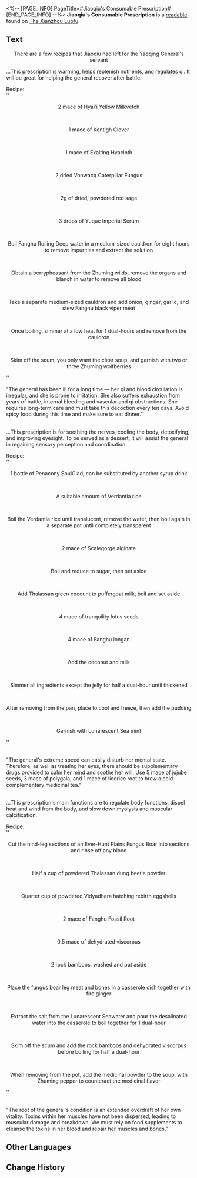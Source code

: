 <%-- [PAGE_INFO]
PageTitle=#Jiaoqiu's Consumable Prescription#
[END_PAGE_INFO] --%>
{{Readable Infobox
|id           = 388
|partIds      = 190683
|title        = 
|image        = Item The Xianzhou Luofu Readable 2.png
|world        = The Xianzhou Luofu
|parts        = 1
|author       = <!--to be added-->
|description  = Prescriptions that Jiaoqiu left for the Yaoqing General's attendants (or recipes... or something that's both a prescription and a recipe?).
|part1        = Jiaoqiu's Consumable Prescription
|source1      = {{cx|Source missing}}
|characters   = 
|factions     = 
}}
'''Jiaoqiu's Consumable Prescription''' is a [[readable]] found on [[The Xianzhou Luofu]].
<!--
==Location==
{{Map Embed|<map name>|<marker id>}}
-->
==Text==
<div align="center">There are a few recipes that Jiaoqiu had left for the Yaoqing General's servant</div>

...This prescription is warming, helps replenish nutrients, and regulates qi. It will be great for helping the general recover after battle.

Recipe: <br />''<div align="center">2 mace of Hyai'i Yellow Milkvetch</div>''<br />''<div align="center">1 mace of Kontigh Clover</div>''<br />''<div align="center">1 mace of Exalting Hyacinth</div>''<br />''<div align="center">2 dried Vonwacq Caterpillar Fungus</div>''<br />''<div align="center">2g of dried, powdered red sage</div>''<br />''<div align="center">3 drops of Yuque Imperial Serum</div>''<br />''<div align="center">Boil Fanghu Roiling Deep water in a medium-sized cauldron for eight hours to remove impurities and extract the solution</div>''<br />''<div align="center">Obtain a berrypheasant from the Zhuming wilds, remove the organs and blanch in water to remove all blood</div>''<br />''<div align="center">Take a separate medium-sized cauldron and add onion, ginger, garlic, and stew Fanghu black viper meat</div>''<br />''<div align="center">Once boiling, simmer at a low heat for 1 dual-hours and remove from the cauldron</div>''<br />''<div align="center">Skim off the scum, you only want the clear soup, and garnish with two or three Zhuming wolfberries</div>''

"The general has been ill for a long time &mdash; her qi and blood circulation is irregular, and she is prone to irritation. She also suffers exhaustion from years of battle, internal bleeding and vascular and qi obstructions. She requires long-term care and must take this decoction every ten days. Avoid spicy food during this time and make sure to eat dinner."

<br />...This prescription is for soothing the nerves, cooling the body, detoxifying, and improving eyesight. To be served as a dessert, it will assist the general in regaining sensory perception and coordination.

Recipe:<br />''<div align="center">1 bottle of Penacony SoulGlad, can be substituted by another syrup drink</div>''<br />''<div align="center">A suitable amount of Verdantia rice</div>''<br />''<div align="center">Boil the Verdantia rice until translucent, remove the water, then boil again in a separate pot until completely transparent</div>''<br />''<div align="center">2 mace of Scalegorge alginate</div>''<br />''<div align="center">Boil and reduce to sugar, then set aside</div>''<br />''<div align="center">Add Thalassan green cocount to puffergoat milk, boil and set aside</div>''<br />''<div align="center">4 mace of tranquility lotus seeds</div>''<br />''<div align="center">4 mace of Fanghu longan</div>''<br />''<div align="center">Add the coconut and milk</div>''<br />''<div align="center">Simmer all ingredients except the jelly for half a dual-hour until thickened</div>''<br />''<div align="center">After removing from the pan, place to cool and freeze, then add the pudding</div>''<br />''<div align="center">Garnish with Lunarescent Sea mint</div>''

<br />"The general's extreme speed can easily disturb her mental state. Therefore, as well as treating her eyes, there should be supplementary drugs provided to calm her mind and soothe her will. Use 5 mace of jujube seeds, 3 mace of polygala, and 1 mace of licorice root to brew a cold complementary medicinal tea."

<br />...This prescription's main functions are to regulate body functions, dispel heat and wind from the body, and slow down myolysis and muscular calcification.

Recipe:<br />''<div align="center">Cut the hind-leg sections of an Ever-Hunt Plains Fungus Boar into sections and rinse off any blood</div>''<br />''<div align="center">Half a cup of powdered Thalassan dung beetle powder</div>''<br />''<div align="center">Quarter cup of powdered Vidyadhara hatching rebirth eggshells</div>''<br />''<div align="center">2 mace of Fanghu Fossil Root</div>''<br />''<div align="center">0.5 mace of dehydrated viscorpus</div>''<br />''<div align="center">2 rock bamboos, washed and put aside</div>''<br />''<div align="center">Place the fungus boar leg meat and bones in a casserole dish together with fire ginger</div>''<br />''<div align="center">Extract the salt from the Lunarescent Seawater and pour the desalinated water into the casserole to boil together for 1 dual-hour</div>''<br />''<div align="center">Skim off the scum and add the rock bamboos and dehydrated viscorpus before boiling for half a dual-hour</div>''<br />''<div align="center">When removing from the pot, add the medicinal powder to the soup, with Zhuming pepper to counteract the medicinal flavor</div>''

<br />"The root of the general's condition is an extended overdraft of her own vitality. Toxins within her muscles have not been dispersed, leading to muscular damage and breakdown. We must rely on food supplements to cleanse the toxins in her blood and repair her muscles and bones."

<!--
==Trivia==
* 
-->
==Other Languages==
{{Other Languages
|en   = Jiaoqiu's Consumable Prescription
|zhs  = 椒丘的食疗药方
|zht  = 椒丘的食療藥方
|ja   = 椒丘の食事療法に関する処方せん
|ko   = 초구의 식이 요법 처방전
|es   = Recetas comestibles de Jiaoqiu
|fr   = Succulentes prescriptions de Jiaoqiu
|ru   = Поваренная книга Цзяоцю
|th   = ใบสั่งยาโภชนบำบัดของ Jiaoqiu
|vi   = Phương Thuốc Thực Dưỡng Của Jiaoqiu
|de   = Verbrauchsgegenstände-Verschreibung von Jiaoqiu
|id   = Resep Makanan Penyembuh Jiaoqiu
|pt   = Prescrição de Consumíveis de Jiaoqiu
}}

==Change History==
{{Change History|2.4}}